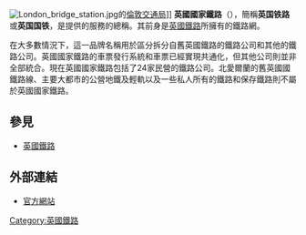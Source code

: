 {{Merge from|英国铁路}}
{{Infobox Company 
| company_name = 英國國家鐵路<br>National Rail
| company_logo = [[File:NationalRail_Logo.svg|180px]]
| company_type = 
| foundation = 1999年
| location = {{UK}}[[倫敦|倫敦]]
| key_people = 
| area_served = {{UK}}
| industry = [[鐵路運輸|鐵路運輸]]
| products = 
| revenue = 
| operating_income = 
| net_income = 
| num_employees = 
| parent = 
| subsid = 
| homepage = 
| footnotes =
}}
[[Image:London_bridge_station.jpg|right]]的[[倫敦交通局|倫敦交通局]]]]
'''英國國家鐵路'''（{{lang-en|National Rail, '''NR'''}}），簡稱'''英国铁路'''或'''英国国铁'''，是{{le|英國鐵路運行公司協會|Rail Delivery Group}}提供的服務的總稱。其前身是[[英國鐵路|英國鐵路]]所擁有的鐵路網。

在大多數情況下，這一品牌名稱用於區分拆分自舊英國鐵路的鐵路公司和其他的鐵路公司。英國國家鐵路的車票發行系統和車票已經實現共通化，但其他公司則並非全部統合。現在英國國家鐵路包括了24家民營的鐵路公司。北愛爾蘭的舊英國國鐵路線、主要大都市的公營地鐵及輕軌以及一些私人所有的鐵路和保存鐵路則不屬於英國國家鐵路。

==參見==
*[[英國鐵路|英國鐵路]]

==外部連結==
*[http://www.nationalrail.co.uk 官方網站] {{Wayback|url=http://www.nationalrail.co.uk/ |date=20110225033735 }}{{en}}

{{欧洲国家铁路}}

[[Category:英國鐵路|Category:英國鐵路]]